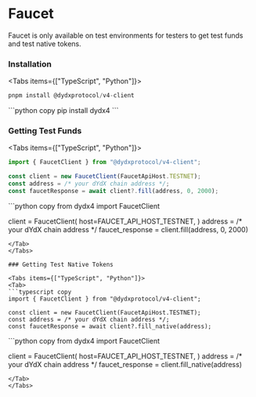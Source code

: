 
# Faucet

Faucet is only available on test environments for testers to get test funds and test native tokens.

### Installation

<Tabs items={["TypeScript", "Python"]}>
<Tab>
```typescript copy
pnpm install @dydxprotocol/v4-client
```
</Tab>
<Tab>
```python copy
pip install dydx4
```
</Tab>
</Tabs>

### Getting Test Funds

<Tabs items={["TypeScript", "Python"]}>
<Tab>
```typescript copy
import { FaucetClient } from "@dydxprotocol/v4-client";

const client = new FaucetClient(FaucetApiHost.TESTNET);
const address = /* your dYdX chain address */;
const faucetResponse = await client?.fill(address, 0, 2000);
```
</Tab>
<Tab>
```python copy
from dydx4 import FaucetClient

client = FaucetClient(
    host=FAUCET_API_HOST_TESTNET,
)
address = /* your dYdX chain address */
faucet_response = client.fill(address, 0, 2000)
```
</Tab>
</Tabs>

### Getting Test Native Tokens

<Tabs items={["TypeScript", "Python"]}>
<Tab>
```typescript copy
import { FaucetClient } from "@dydxprotocol/v4-client";

const client = new FaucetClient(FaucetApiHost.TESTNET);
const address = /* your dYdX chain address */;
const faucetResponse = await client?.fill_native(address);
```
</Tab>
<Tab>
```python copy
from dydx4 import FaucetClient

client = FaucetClient(
    host=FAUCET_API_HOST_TESTNET,
)
address = /* your dYdX chain address */
faucet_response = client.fill_native(address)
```
</Tab>
</Tabs>
